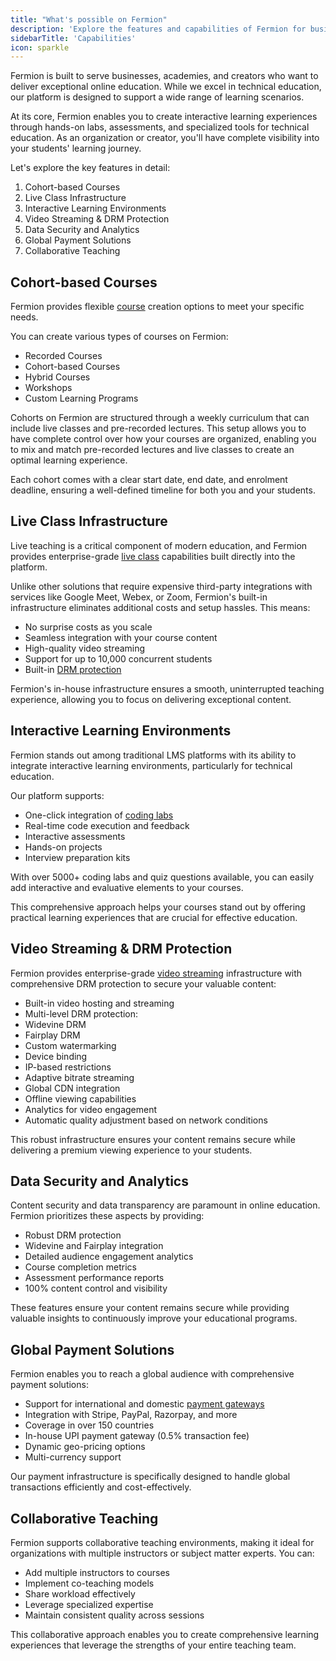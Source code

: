 ```yaml
---
title: "What's possible on Fermion"
description: 'Explore the features and capabilities of Fermion for businesses, academies, and creators'
sidebarTitle: 'Capabilities'
icon: sparkle
---
```


Fermion is built to serve businesses, academies, and creators who want to deliver exceptional online education. While we excel in technical education, our platform is designed to support a wide range of learning scenarios.

At its core, Fermion enables you to create interactive learning experiences through hands-on labs, assessments, and specialized tools for technical education. As an organization or creator, you'll have complete visibility into your students' learning journey.

Let's explore the key features in detail:

1. Cohort-based Courses
2. Live Class Infrastructure
3. Interactive Learning Environments
4. Video Streaming & DRM Protection
5. Data Security and Analytics
6. Global Payment Solutions
7. Collaborative Teaching

## Cohort-based Courses

Fermion provides flexible [course](/setting-up-course/prerequisites) creation options to meet your specific needs.

You can create various types of courses on Fermion:

-   Recorded Courses
-   Cohort-based Courses
-   Hybrid Courses
-   Workshops
-   Custom Learning Programs

Cohorts on Fermion are structured through a weekly curriculum that can include live classes and pre-recorded lectures. This setup allows you to have complete control over how your courses are organized, enabling you to mix and match pre-recorded lectures and live classes to create an optimal learning experience.

Each cohort comes with a clear start date, end date, and enrolment deadline, ensuring a well-defined timeline for both you and your students.

## Live Class Infrastructure

Live teaching is a critical component of modern education, and Fermion provides enterprise-grade [live class](/live-classes/what-are-live-classes) capabilities built directly into the platform.

Unlike other solutions that require expensive third-party integrations with services like Google Meet, Webex, or Zoom, Fermion's built-in infrastructure eliminates additional costs and setup hassles. This means:

-   No surprise costs as you scale
-   Seamless integration with your course content
-   High-quality video streaming
-   Support for up to 10,000 concurrent students
-   Built-in [DRM protection](/live-classes/drm-and-watermarking)

Fermion's in-house infrastructure ensures a smooth, uninterrupted teaching experience, allowing you to focus on delivering exceptional content.

## Interactive Learning Environments

Fermion stands out among traditional LMS platforms with its ability to integrate interactive learning environments, particularly for technical education.

Our platform supports:

-   One-click integration of [coding labs](/live-classes/drm-and-watermarking)
-   Real-time code execution and feedback
-   Interactive assessments
-   Hands-on projects
-   Interview preparation kits

With over 5000+ coding labs and quiz questions available, you can easily add interactive and evaluative elements to your courses.

This comprehensive approach helps your courses stand out by offering practical learning experiences that are crucial for effective education.

## Video Streaming & DRM Protection

Fermion provides enterprise-grade [video streaming](/recorded-videos/introduction) infrastructure with comprehensive DRM protection to secure your valuable content:

-   Built-in video hosting and streaming
-   Multi-level DRM protection:
-   Widevine DRM
-   Fairplay DRM
-   Custom watermarking
-   Device binding
-   IP-based restrictions
-   Adaptive bitrate streaming
-   Global CDN integration
-   Offline viewing capabilities
-   Analytics for video engagement
-   Automatic quality adjustment based on network conditions

This robust infrastructure ensures your content remains secure while delivering a premium viewing experience to your students.

## Data Security and Analytics

Content security and data transparency are paramount in online education. Fermion prioritizes these aspects by providing:

-   Robust DRM protection
-   Widevine and Fairplay integration
-   Detailed audience engagement analytics
-   Course completion metrics
-   Assessment performance reports
-   100% content control and visibility

These features ensure your content remains secure while providing valuable insights to continuously improve your educational programs.

## Global Payment Solutions

Fermion enables you to reach a global audience with comprehensive payment solutions:

-   Support for international and domestic [payment gateways](/setup-pricing/payment-gateway)
-   Integration with Stripe, PayPal, Razorpay, and more
-   Coverage in over 150 countries
-   In-house UPI payment gateway (0.5% transaction fee)
-   Dynamic geo-pricing options
-   Multi-currency support

Our payment infrastructure is specifically designed to handle global transactions efficiently and cost-effectively.

## Collaborative Teaching

Fermion supports collaborative teaching environments, making it ideal for organizations with multiple instructors or subject matter experts. You can:

-   Add multiple instructors to courses
-   Implement co-teaching models
-   Share workload effectively
-   Leverage specialized expertise
-   Maintain consistent quality across sessions

This collaborative approach enables you to create comprehensive learning experiences that leverage the strengths of your entire teaching team.
